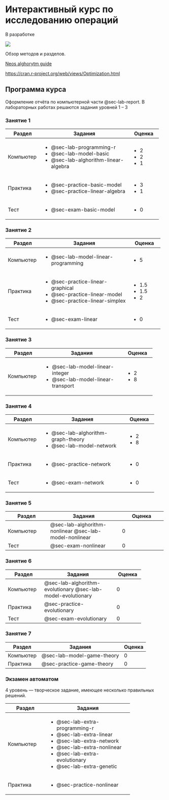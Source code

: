 # Интерактивный курс по исследованию операций {.unnumbered}

::: {.callout-important title="Состояние разработки"}
В разработке
:::

![](taxonomy.svg){fig-align="center"}

Обзор методов и разделов.

[Neos alghorytm guide](https://neos-guide.org/guide/algorithms/)

<https://cran.r-project.org/web/views/Optimization.html>

## Программа курса {#sec-index-syllabus}

Оформление отчёта по компьютерной части @sec-lab-report. В лабораторных работах решаются задания уровней 1 – 3

### Занятие 1 {#sec-index-syllabus-class-1}

+-------------+----------------------------------------+-------------+
| Раздел      | Задания                                | Оценка      |
+=============+========================================+=============+
| Компьютер   | -   @sec-lab-programming-r             | -   2       |
|             | -   @sec-lab-model-basic               | -   2       |
|             | -   @sec-lab-alghorithm-linear-algebra | -   1       |
+-------------+----------------------------------------+-------------+
| Практика    | -   @sec-practice-basic-model          | -   3       |
|             | -   @sec-practice-linear-algebra       | -   1       |
+-------------+----------------------------------------+-------------+
| Тест        | -   @sec-exam-basic-model              | -   0       |
+-------------+----------------------------------------+-------------+

### Занятие 2 {#sec-index-syllabus-class-2}

+--------------+---------------------------------------+--------------+
| Раздел       | Задания                               | Оценка       |
+==============+=======================================+==============+
| Компьютер    | -   @sec-lab-model-linear-programming | -   5        |
+--------------+---------------------------------------+--------------+
| Практика     | -   @sec-practice-linear-graphical    | -   1.5      |
|              | -   @sec-practice-linear-model        | -   1.5      |
|              | -   @sec-practice-linear-simplex      | -   2        |
+--------------+---------------------------------------+--------------+
| Тест         | -   @sec-exam-linear                  | -   0        |
+--------------+---------------------------------------+--------------+

### Занятие 3 {#sec-index-syllabus-class-3}

+-------------+-------------------------------------+-------------+
| Раздел      | Задания                             | Оценка      |
+=============+=====================================+=============+
| Компьютер   | -   @sec-lab-model-linear-integer   | -   2       |
|             | -   @sec-lab-model-linear-transport | -   8       |
+-------------+-------------------------------------+-------------+

### Занятие 4 {#sec-index-syllabus-class-4}

+-------------+--------------------------------------+-------------+
| Раздел      | Задания                              | Оценка      |
+=============+======================================+=============+
| Компьютер   | -   @sec-lab-alghorithm-graph-theory | -   2       |
|             | -   @sec-lab-model-network           | -   8       |
+-------------+--------------------------------------+-------------+
| Практика    | -   @sec-practice-network            | -   0       |
+-------------+--------------------------------------+-------------+
| Тест        | -   @sec-exam-network                | -   0       |
+-------------+--------------------------------------+-------------+

### Занятие 5 {#sec-index-syllabus-class-5}

+------------------+-------------------------------+-------------------+
| Раздел           | Задания                       | Оценка            |
+==================+===============================+===================+
| Компьютер        | @sec-lab-alghorithm-nonlinear | 0                 |
|                  | @sec-lab-model-nonlinear      |                   |
+------------------+-------------------------------+-------------------+
| Тест             | @sec-exam-nonlinear           | 0                 |
+------------------+-------------------------------+-------------------+

### Занятие 6 {#sec-index-syllabus-class-6}

+------------+----------------------------------+------------+
| Раздел     | Задания                          | Оценка     |
+============+==================================+============+
| Компьютер  | @sec-lab-alghorithm-evolutionary | 0          |
|            | @sec-lab-model-evolutionary      |            |
+------------+----------------------------------+------------+
| Практика   | @sec-practice-evolutionary       | 0          |
+------------+----------------------------------+------------+
| Тест       | @sec-exam-evolutionary           | 0          |
+------------+----------------------------------+------------+

### Занятие 7 {#sec-index-syllabus-class-7}

| Раздел    | Задания                    | Оценка |
|-----------|----------------------------|--------|
| Компьютер | @sec-lab-model-game-theory | 0      |
| Практика  | @sec-practice-game-theory  | 0      |

### Экзамен автоматом {#sec-index-syllabus-extra}

4 уровень — творческое задание, имеющее несколько правильных решений.

+---------------+---------------------------------------+
| Раздел        | Задания                               |
+===============+=======================================+
| Компьютер     | -   @sec-lab-extra-programming-r      |
|               | -   @sec-lab-extra-linear             |
|               | -   @sec-lab-extra-network            |
|               | -   @sec-lab-extra-nonlinear          |
|               | -   @sec-lab-extra-evolutionary       |
|               | -   @sec-lab-extra-genetic            |
+---------------+---------------------------------------+
| Практика      | -   @sec-practice-nonlinear           |
+---------------+---------------------------------------+
